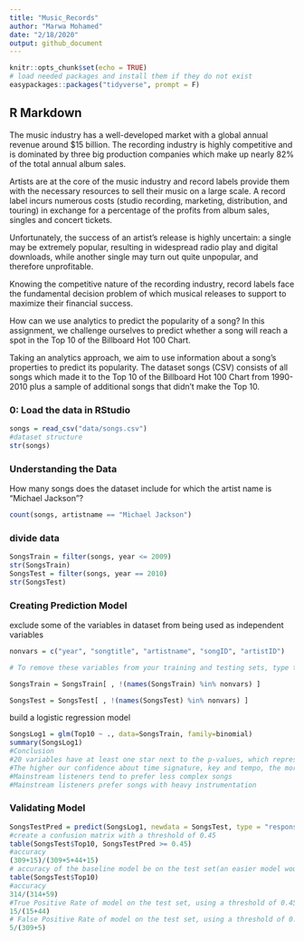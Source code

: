 ```yaml
---
title: "Music_Records"
author: "Marwa Mohamed"
date: "2/18/2020"
output: github_document
---
```


```r
knitr::opts_chunk$set(echo = TRUE)
# load needed packages and install them if they do not exist
easypackages::packages("tidyverse", prompt = F)
```

## R Markdown

The music industry has a well-developed market with a global annual revenue around $15 billion. The recording industry is highly competitive and is dominated by three big production companies which make up nearly 82% of the total annual album sales.

Artists are at the core of the music industry and record labels provide them with the necessary resources to sell their music on a large scale. A record label incurs numerous costs (studio recording, marketing, distribution, and touring) in exchange for a percentage of the profits from album sales, singles and concert tickets.

Unfortunately, the success of an artist's release is highly uncertain: a single may be extremely popular, resulting in widespread radio play and digital downloads, while another single may turn out quite unpopular, and therefore unprofitable.

Knowing the competitive nature of the recording industry, record labels face the fundamental decision problem of which musical releases to support to maximize their financial success.

How can we use analytics to predict the popularity of a song? In this assignment, we challenge ourselves to predict whether a song will reach a spot in the Top 10 of the Billboard Hot 100 Chart.

Taking an analytics approach, we aim to use information about a song's properties to predict its popularity. The dataset songs (CSV) consists of all songs which made it to the Top 10 of the Billboard Hot 100 Chart from 1990-2010 plus a sample of additional songs that didn't make the Top 10.

### 0: Load the data in RStudio
```r
songs = read_csv("data/songs.csv")
#dataset structure
str(songs)
```

### Understanding the Data
How many songs does the dataset include for which the artist name is "Michael Jackson"?
```r
count(songs, artistname == "Michael Jackson")
```
### divide data

```r
SongsTrain = filter(songs, year <= 2009)
str(SongsTrain)
SongsTest = filter(songs, year == 2010)
str(SongsTest)
```

### Creating Prediction Model
 exclude some of the variables in dataset from being used as independent variables 
```r
nonvars = c("year", "songtitle", "artistname", "songID", "artistID")

# To remove these variables from your training and testing sets, type the following commands in your R console:

SongsTrain = SongsTrain[ , !(names(SongsTrain) %in% nonvars) ]

SongsTest = SongsTest[ , !(names(SongsTest) %in% nonvars) ]

```

build a logistic regression model
```r
SongsLog1 = glm(Top10 ~ ., data=SongsTrain, family=binomial)
summary(SongsLog1)
#Conclusion
#20 variables have at least one star next to the p-values, which represents significance at the 5% level.
#The higher our confidence about time signature, key and tempo, the more likely the song is to be in the Top 10
#Mainstream listeners tend to prefer less complex songs
#Mainstream listeners prefer songs with heavy instrumentation

```
### Validating Model
```r
SongsTestPred = predict(SongsLog1, newdata = SongsTest, type = "response")
#create a confusion matrix with a threshold of 0.45 
table(SongsTest$Top10, SongsTestPred >= 0.45)
#accuracy
(309+15)/(309+5+44+15)
# accuracy of the baseline model be on the test set(an easier model would be to pick the most frequent outcome (a song is not a Top 10 hit) for all songs.) 
table(SongsTest$Top10)
#accuracy
314/(314+59)
#True Positive Rate of model on the test set, using a threshold of 0.45
15/(15+44)
# False Positive Rate of model on the test set, using a threshold of 0.45?
5/(309+5)
```

